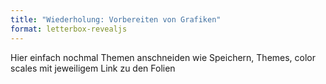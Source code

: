 ```yaml
---
title: "Wiederholung: Vorbereiten von Grafiken"
format: letterbox-revealjs
---
```


Hier einfach nochmal Themen anschneiden wie Speichern, Themes, color scales mit jeweiligem Link zu den Folien
